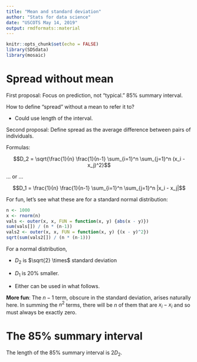 ```yaml
---
title: "Mean and standard deviation"
author: "Stats for data science"
date: "USCOTS May 14, 2019"
output: rmdformats::material
---
```


```r
knitr::opts_chunk$set(echo = FALSE)
library(SDSdata)
library(mosaic)
```


# Spread without mean

First proposal: Focus on prediction, not "typical." 85% summary interval.

How to define "spread" without a mean to refer it to? 

- Could use length of the interval. 

Second proposal: Define spread as the average difference between pairs of individuals.

Formulas: 

$$D_2 = \sqrt{\frac{1}{n} \frac{1}{n-1} \sum_{i=1}^n \sum_{j=1}^n (x_i - x_j)^2}$$

... or ...

$$D_1 = \frac{1}{n} \frac{1}{n-1} \sum_{i=1}^n \sum_{j=1}^n |x_i - x_j|$$

For fun, let's see what these are for a standard normal distribution:

```r
n <- 1000
x <- rnorm(n)
vals <- outer(x, x, FUN = function(x, y) {abs(x - y)})
sum(vals[]) / (n * (n-1))
vals2 <- outer(x, x, FUN = function(x, y) {(x - y)^2})
sqrt(sum(vals2[]) / (n * (n-1)))
```

For a normal distribution, 

* $D_2$ is $\sqrt{2} \times$ standard deviation

* $D_1$ is 20% smaller. 

* Either can be used in what follows.

**More fun**: The $n-1$ term, obscure in the standard deviation, arises naturally here. In summing the $n^2$ terms, there will be $n$ of them that are $x_i - x_i$ and so must always be exactly zero.

# The 85% summary interval

The length of the 85% summary interval is $2 D_2$.


